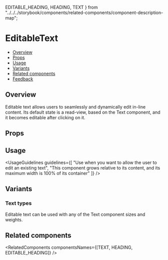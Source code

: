   EDITABLE_HEADING,
  HEADING,
  TEXT
} from "../../../storybook/components/related-components/component-description-map";

<Meta of={EditableTextStories} />

# EditableText

- [Overview](#overview)
- [Props](#props)
- [Usage](#usage)
- [Variants](#variants)
- [Related components](#related-components)
- [Feedback](#feedback)

## Overview

Editable text allows users to seamlessly and dynamically edit in-line content. Its default state is a read-view, based on the <Link href="/?path=/docs/text-text--docs" withoutSpacing>Text component</Link>, and it becomes editable after clicking on it.

<Canvas>
  <Story of={EditableTextStories.Overview} />
</Canvas>

## Props

<PropsTable />

## Usage

<UsageGuidelines
  guidelines={[
    "Use when you want to allow the user to edit an existing text",
    "This component grows relative to its content, and its maximum width is 100% of its container"
  ]}
/>

<TipTextField />

## Variants

### Text types

Editable text can be used with any of the <Link href="/?path=/docs/text-text--docs" withoutSpacing>Text component</Link> sizes and weights.

<Canvas>
  <Story of={EditableTextStories.Types} />
</Canvas>

## Related components

<RelatedComponents componentsNames={[TEXT, HEADING, EDITABLE_HEADING]} />
